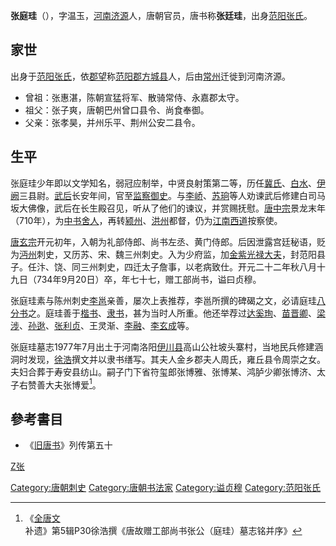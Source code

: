 '''张庭珪'''（{{bd|658年||734年|9月20日|}}），字温玉，[[河南|河南]][[济源|济源]]人，唐朝官员，唐书称'''张廷珪'''，出身[[范阳张氏|范阳张氏]]。

==家世==

出身于[[范阳张氏|范阳张氏]]，依[[郡望|郡望]]称[[范阳郡|范阳郡]][[方城县|方城县]]人，后由[[常州|常州]]迁徙到河南济源。
*曾祖：张惠湛，陈朝宣猛将军、散骑常侍、永嘉郡太守。
*祖父：张子爽，唐朝巴州曾口县令、尚食奉御。
*父亲：张孝昊，并州乐平、荆州公安二县令。

==生平==
张庭珪少年即以文学知名，弱冠应制举，中贤良射策第二等，历任[[冀氏|冀氏]]、[[白水|白水]]、[[伊阙|伊阙]]三县尉。[[武后|武后]]长安年间，官至[[监察御史|监察御史]]。与[[李峤|李峤]]、[[苏珦|苏珦]]等人劝谏武后修建白司马坂大佛像，武后在长生殿召见，听从了他们的谏议，并赏赐抚慰。[[唐中宗|唐中宗]]景龙末年（710年），为[[中书舍人|中书舍人]]，再转[[颍州|颍州]]、[[洪州|洪州]]都督，仍为[[江南西道|江南西道]]按察使。 

[[唐玄宗|唐玄宗]]开元初年，入朝为礼部侍郎、尚书左丞、黄门侍郎。后因泄露宫廷秘语，贬为[[沔州|沔州]]刺史，又历苏、宋、魏三州刺史。入为少府监，加[[金紫光禄大夫|金紫光禄大夫]]，封范阳县子。任汴、饶、同三州刺史，四迁太子詹事，以老病致仕。开元二十二年秋八月十九日（734年9月20日）卒，年七十七，赠工部尚书，谥曰贞穆。 

张庭珪素与陈州刺史[[李邕|李邕]]亲善，屡次上表推荐，李邕所撰的碑碣之文，必请庭珪[[八分书|八分书]]之。庭珪善于[[楷书|楷书]]、[[隶书|隶书]]，甚为当时人所重。他还举荐过[[达奚珣|达奚珣]]、[[苗晋卿|苗晋卿]]、[[梁涉|梁涉]]、[[孙逖|孙逖]]、[[张利贞|张利贞]]、王灵渐、[[李融|李融]]、[[李玄成|李玄成]]等。

张庭珪墓志1977年7月出土于河南洛阳[[伊川县|伊川县]]高山公社坡头寨村，当地民兵修建涵洞时发现，[[徐浩|徐浩]]撰文并以隶书缮写。其夫人金乡郡夫人周氏，雍丘县令周崇之女。夫妇合葬于寿安县纺山。嗣子门下省符玺郎张博雅、张博某、鸿胪少卿张博济、太子右赞善大夫张博爱<ref>《[[全唐文|全唐文]]补遗》第5辑P30徐浩撰《唐故赠工部尚书张公（庭珪）墓志铭并序》</ref>。

==參考書目==
{{reflist}}
* 《[[旧唐书|旧唐书]]》列传第五十

{{唐朝官员小作品}}
[[category:唐朝政治人物|Z张]]
[[Category:唐朝刺史|Category:唐朝刺史]]
[[Category:唐朝书法家|Category:唐朝书法家]]
[[Category:谥贞穆|Category:谥贞穆]]
[[Category:范阳张氏|Category:范阳张氏]]